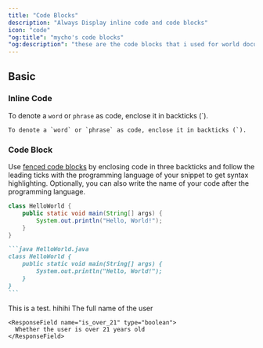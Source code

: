 ```yaml
---
title: "Code Blocks"
description: "Always Display inline code and code blocks"
icon: "code"
"og:title": "mycho's code blocks"
"og:description": "these are the code blocks that i used for world documentation"
---
```


## Basic

### Inline Code

To denote a `word` or `phrase` as code, enclose it in backticks (`).

```
To denote a `word` or `phrase` as code, enclose it in backticks (`).
```

### Code Block

Use [fenced code blocks](https://www.markdownguide.org/extended-syntax/#fenced-code-blocks) by enclosing code in three backticks and follow the leading ticks with the programming language of your snippet to get syntax highlighting. Optionally, you can also write the name of your code after the programming language.

```java HelloWorld.java
class HelloWorld {
    public static void main(String[] args) {
        System.out.println("Hello, World!");
    }
}
```

````md
```java HelloWorld.java
class HelloWorld {
    public static void main(String[] args) {
        System.out.println("Hello, World!");
    }
}
```
````

<Tabs>
<Tab title = "Hey there 아저씨">
This is a test.
</Tab>
<Tab title = "Hi 괜찬아?">
hihihi
<Tabs>
      <Tab title="Fail Validate (Mobile Flow)"> 
      <Step title="Send Auth Token to the Front End">
        <Expandable title="properties">
    <ResponseField name="full_name" type="string">
      The full name of the user
    </ResponseField>

    <ResponseField name="is_over_21" type="boolean">
      Whether the user is over 21 years old
    </ResponseField>

  </Expandable>
      </Step>
      </Tab>
<Tab title = "this is temp">
</Tab>
      
</Tabs>
</Tab>
<Tab title = "문제 없으">
</Tab>
</Tabs>
